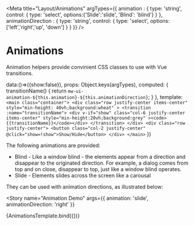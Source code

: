 
<Meta
title="Layout/Animations"
argTypes={{
    animation : {
      type: 'string',
      control: { type: 'select', options:{'Slide':'slide', 'Blind': 'blind'} }
    },
    animationDirection : {
      type: 'string',
      control: { type: 'select', options:['left','right','up', 'down'] }
    }
  }}
/>

# Animations

Animation helpers provide convinient CSS classes to use with Vue transitions.


data:()=>({show:false}),
  props: Object.keys(argTypes),
  computed: {
    transitionName() {
      return `mw-ui-animation-${this.animation}-${this.animationDirection}`;
    }
  },
  template: `
    <main class="container">
        <div class="row justify-center items-center"
          style="min-height: 40vh;background:wheat"
        >
            <transition :name="transitionName">
                <div
                  v-if="show"
                  class="col-6 justify-center items-center"
                  style="min-height:20vh;background:grey"
                ><code>{{transitionName}}</code></div>
            </transition>
        </div>
        <div class="row justify-center">
            <button class="col-2 justify-center" @click="show=!show">Show/Hide</button>
        </div>
    </main>`
})


The following animations are provided:


* Blind - Like a window blind - the elements appear from a direction and disappear to the originated direction. For example, a dialog comes from top and on close, disappear to top, just like a window blind operates.
* Slide - Elements slides across the screen like a carousal

They can be used with animation directions, as illustrated below:

<Story
  name="Animation Demo"
  args={{
      animation: 'slide',
      animationDirection: 'right'
  }}
 >
   {AnimationsTemplate.bind({})}
</Story>

<ArgsTable story="Animation Demo" />

